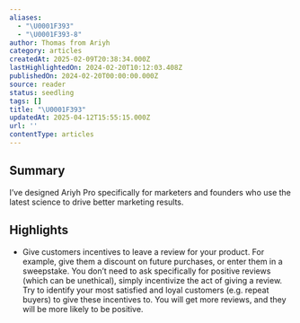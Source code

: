 ```yaml
---
aliases:
  - "\U0001F393"
  - "\U0001F393-8"
author: Thomas from Ariyh
category: articles
createdAt: 2025-02-09T20:38:34.000Z
lastHighlightedOn: 2024-02-20T10:12:03.408Z
publishedOn: 2024-02-20T00:00:00.000Z
source: reader
status: seedling
tags: []
title: "\U0001F393"
updatedAt: 2025-04-12T15:55:15.000Z
url: ''
contentType: articles
---
```

## Summary

I’ve designed Ariyh Pro specifically for marketers and founders who use the latest science to drive better marketing results.

## Highlights

- Give customers incentives to leave a review for your product. For example, give them a discount on future purchases, or enter them in a sweepstake. You don’t need to ask specifically for positive reviews (which can be unethical), simply incentivize the act of giving a review.
  Try to identify your most satisfied and loyal customers (e.g. repeat buyers) to give these incentives to.
  You will get more reviews, and they will be more likely to be positive.
